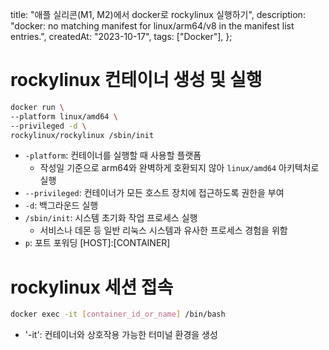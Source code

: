   title: "애플 실리콘(M1, M2)에서 docker로 rockylinux 실행하기",
  description:
    "docker: no matching manifest for linux/arm64/v8 in the manifest list entries.",
  createdAt: "2023-10-17",
  tags: ["Docker"],
};

# **rockylinux 컨테이너 생성 및 실행**

```bash
docker run \
--platform linux/amd64 \
--privileged -d \
rockylinux/rockylinux /sbin/init
```

- `-platform`: 컨테이너를 실행할 때 사용할 플랫폼
  - 작성일 기준으로 arm64와 완벽하게 호환되지 않아 `linux/amd64` 아키텍처로 실행
- `--privileged`: 컨테이너가 모든 호스트 장치에 접근하도록 권한을 부여
- `-d`: 백그라운드 실행
- `/sbin/init`: 시스템 초기화 작업 프로세스 실행
  - 서비스나 데몬 등 일반 리눅스 시스템과 유사한 프로세스 경험을 위함
- `p`: 포트 포워딩 [HOST]:[CONTAINER]

# **rockylinux 세션 접속**

```bash
docker exec -it [container_id_or_name] /bin/bash
```

- '-it': 컨테이너와 상호작용 가능한 터미널 환경을 생성
